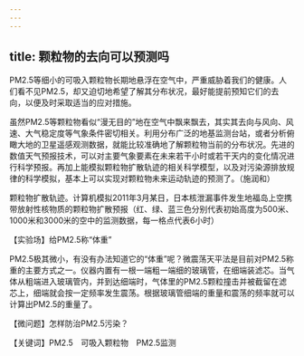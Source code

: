 ```yaml
---
---
---
```

title: 颗粒物的去向可以预测吗
---




PM2.5等细小的可吸入颗粒物长期地悬浮在空气中，严重威胁着我们的健康。人们看不见PM2.5，却又迫切地希望了解其分布状况，最好能提前预知它们的去向，以便及时采取适当的应对措施。

虽然PM2.5等颗粒物看似“漫无目的”地在空气中飘来飘去，其实其去向与风向、风速、大气稳定度等气象条件密切相关。利用分布广泛的地基监测台站，或者分析俯瞰大地的卫星遥感观测数据，就能比较准确地了解颗粒物当前的分布状况。先进的数值天气预报技术，可以对主要气象要素在未来若干小时或若干天内的变化情况进行科学预报。再加上能模拟颗粒物扩散轨迹的相关科学模型，以及对污染源排放规律的科学模拟，基本上可以实现对颗粒物未来运动轨迹的预测了。（施润和）

颗粒物扩散轨迹。计算机模拟2011年3月某日，日本核泄漏事件发生地福岛上空携带放射性核物质的颗粒物扩散预报（红、绿、蓝三色分别代表初始高度为500米、1000米和3000米的空中的监测数据，每一格点代表6小时）





【实验场】给PM2.5称“体重”

PM2.5极其微小，有没有办法知道它的“体重”呢？微震荡天平法是目前对PM2.5称重的主要方式之一。仪器内置有一根一端粗一端细的玻璃管，在细端装滤芯。当气体从粗端进入玻璃管内，并到达细端时，气体里的PM2.5颗粒撞击并被截留在滤芯上，细端就会按一定频率发生震荡。根据玻璃管细端的重量和震荡的频率就可以计算出PM2.5的重量了。

【微问题】怎样防治PM2.5污染？

【关键词】PM2.5　可吸入颗粒物　PM2.5监测